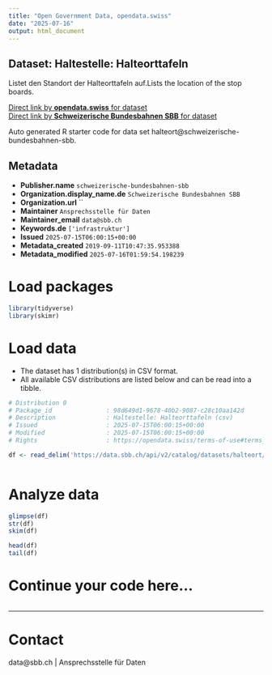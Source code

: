 ```yaml
---
title: "Open Government Data, opendata.swiss"
date: "2025-07-16"
output: html_document
---
```


## Dataset: Haltestelle: Halteorttafeln

Listet den Standort der Halteorttafeln auf.Lists the location of the stop boards.

[Direct link by **opendata.swiss** for dataset](https://opendata.swiss/de/dataset/haltestelle-halteorttafeln)<br>
[Direct link by **Schweizerische Bundesbahnen SBB** for dataset](https://data.sbb.ch/explore/dataset/halteort/)

Auto generated R starter code for data set halteort@schweizerische-bundesbahnen-sbb.

## Metadata

- **Publisher.name** `schweizerische-bundesbahnen-sbb`
- **Organization.display_name.de** `Schweizerische Bundesbahnen SBB`
- **Organization.url** ``
- **Maintainer** `Ansprechsstelle für Daten`
- **Maintainer_email** `data@sbb.ch`
- **Keywords.de** `['infrastruktur']`
- **Issued** `2025-07-15T06:00:15+00:00`
- **Metadata_created** `2019-09-11T10:47:35.953388`
- **Metadata_modified** `2025-07-16T01:59:54.198239`


# Load packages

```r

library(tidyverse)
library(skimr)

```

# Load data

-   The dataset has 1 distribution(s) in CSV format.
-   All available CSV distributions are listed below and can be read into a tibble.

```r

# Distribution 0
# Package_id               : 98d649d1-9678-40b2-9087-c28c10aa142d
# Description              : Haltestelle: Halteorttafeln (csv)
# Issued                   : 2025-07-15T06:00:15+00:00
# Modified                 : 2025-07-15T06:00:15+00:00
# Rights                   : https://opendata.swiss/terms-of-use#terms_by

df <- read_delim('https://data.sbb.ch/api/v2/catalog/datasets/halteort/exports/csv?use_labels=true')



```

# Analyze data

```r

glimpse(df)
str(df)
skim(df)

head(df)
tail(df)

```

# Continue your code here...

```r

```

------------------------------------------------------------------------

# Contact

data@sbb.ch | Ansprechsstelle für Daten
